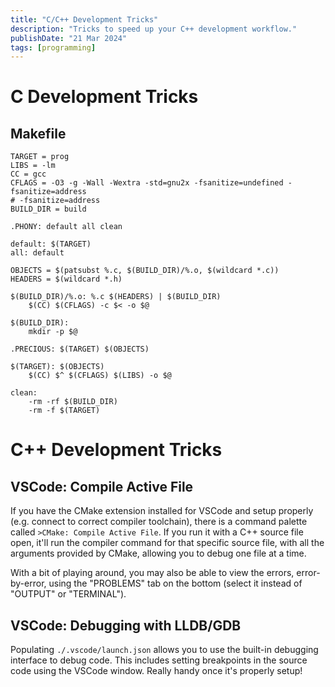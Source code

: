 ```yaml
---
title: "C/C++ Development Tricks"
description: "Tricks to speed up your C++ development workflow."
publishDate: "21 Mar 2024"
tags: [programming]
---
```


# C Development Tricks

## Makefile
```
TARGET = prog
LIBS = -lm
CC = gcc
CFLAGS = -O3 -g -Wall -Wextra -std=gnu2x -fsanitize=undefined -fsanitize=address
# -fsanitize=address
BUILD_DIR = build

.PHONY: default all clean

default: $(TARGET)
all: default

OBJECTS = $(patsubst %.c, $(BUILD_DIR)/%.o, $(wildcard *.c))
HEADERS = $(wildcard *.h)

$(BUILD_DIR)/%.o: %.c $(HEADERS) | $(BUILD_DIR)
	$(CC) $(CFLAGS) -c $< -o $@

$(BUILD_DIR):
	mkdir -p $@

.PRECIOUS: $(TARGET) $(OBJECTS)

$(TARGET): $(OBJECTS)
	$(CC) $^ $(CFLAGS) $(LIBS) -o $@

clean:
	-rm -rf $(BUILD_DIR)
	-rm -f $(TARGET)
```

# C++ Development Tricks

## VSCode: Compile Active File

If you have the CMake extension installed for VSCode and setup properly (e.g. connect to correct compiler toolchain), there is a command palette called `>CMake: Compile Active File`. If you run it with a C++ source file open, it'll run the compiler command for that specific source file, with all the arguments provided by CMake, allowing you to debug one file at a time.

With a bit of playing around, you may also be able to view the errors, error-by-error, using the "PROBLEMS" tab on the bottom (select it instead of "OUTPUT" or "TERMINAL").

## VSCode: Debugging with LLDB/GDB

Populating `./.vscode/launch.json` allows you to use the built-in debugging interface to debug code. This includes setting breakpoints in the source code using the VSCode window. Really handy once it's properly setup!

